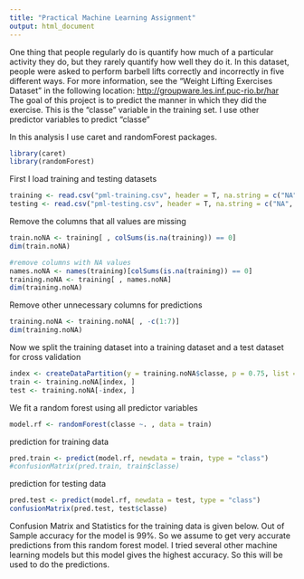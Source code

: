 ---
title: "Practical Machine Learning Assignment"
output: html_document
---

One thing that people regularly do is quantify how much of a particular activity they do, but they rarely quantify how well they do it. In this dataset, people were asked to perform barbell lifts correctly and incorrectly in five different ways. For more information, see the "Weight Lifting Exercises Dataset" in the following location: <http://groupware.les.inf.puc-rio.br/har>
 The goal of this project is to predict the manner in which they did the exercise. This is the "classe" variable in the training set. I use other predictor variables to predict "classe"

In this analysis I use caret and randomForest packages.



```{r}
library(caret)
library(randomForest)

```

First I load training and testing datasets 
```{r}
training <- read.csv("pml-training.csv", header = T, na.string = c("NA","") )
testing <- read.csv("pml-testing.csv", header = T, na.string = c("NA", " "))
```

Remove the columns that all values are missing 
```{r}
train.noNA <- training[ , colSums(is.na(training)) == 0]
dim(train.noNA)

#remove columns with NA values
names.noNA <- names(training)[colSums(is.na(training)) == 0]
training.noNA <- training[ , names.noNA]
dim(training.noNA)
```

Remove other unnecessary columns for predictions

```{r}
training.noNA <- training.noNA[ , -c(1:7)]
dim(training.noNA)

```
Now we split the training dataset into a training dataset and a test dataset for cross validation
```{r}
index <- createDataPartition(y = training.noNA$classe, p = 0.75, list = FALSE )
train <- training.noNA[index, ]
test <- training.noNA[-index, ]

```
We fit a random forest using all predictor variables
```{r}
model.rf <- randomForest(classe ~. , data = train)
```

prediction for training data
```{r}
pred.train <- predict(model.rf, newdata = train, type = "class")
#confusionMatrix(pred.train, train$classe)
```
prediction for testing data
```{r}
pred.test <- predict(model.rf, newdata = test, type = "class")
confusionMatrix(pred.test, test$classe)
```
Confusion Matrix and Statistics for the training data is given below. Out of Sample accuracy for the model is 99%. So we assume to get very accurate predictions from this random forest model. I tried several other machine learning models but this model gives the highest accuracy. So this will be used to do the predictions.


